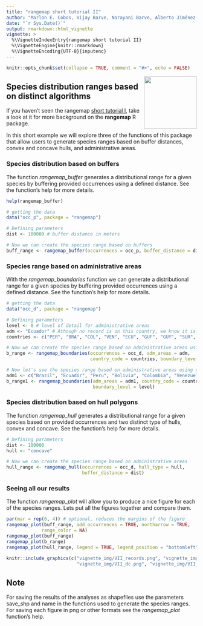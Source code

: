 ---
title: "rangemap short tutorial II"
author: "Marlon E. Cobos, Vijay Barve, Narayani Barve, Alberto Jiménez-Valverde, and Claudia Nuñez-Penichet"
date: "`r Sys.Date()`"
output: rmarkdown::html_vignette
vignette: >
  %\VignetteIndexEntry{rangemap short tutorial II}
  %\VignetteEngine{knitr::rmarkdown}
  %\VignetteEncoding{UTF-8}{inputenc}
---

```{r setup, include = FALSE}
knitr::opts_chunk$set(collapse = TRUE, comment = "#>", echo = FALSE)
```

<img src='vignette_img/rangemap100dpi.png' align="right" height="139" /></a>

## Species distribution ranges based on distinct algorithms

If you haven't seen the rangemap [short tutorial I](rangemap_short_tutorial_I.html), take a look at it for more background on the **rangemap** R package. 

In this short example we will explore three of the functions of this package that allow users to generate species ranges based on buffer distances, convex and concave hulls, and administrative areas.

### Species distribution based on buffers

The function *rangemap_buffer* generates a distributional range for a given species by buffering provided occurrences using a defined distance. See the function's help for more details.

```{r, eval=FALSE, echo=TRUE}
help(rangemap_buffer)
```

```{r, eval=FALSE, echo=TRUE}
# getting the data
data("occ_p", package = "rangemap")

# Defining parameters
dist <- 100000 # buffer distance in meters

# Now we can create the species range based on buffers
buff_range <- rangemap_buffer(occurrences = occ_p, buffer_distance = dist)
```

### Species range based on administrative areas

With the *rangemap_boundaries * function we can generate a distributional range for a given species by buffering provided occurrences using a defined distance. See the function's help for more details.

```{r, eval=FALSE, echo=TRUE}
# getting the data
data("occ_d", package = "rangemap")

# Defining parameters
level <- 0 # level of detail for administrative areas
adm <- "Ecuador" # Athough no record is on this country, we know it is in Ecuador
countries <- c("PER", "BRA", "COL", "VEN", "ECU", "GUF", "GUY", "SUR", "BOL")

# Now we can create the species range based on administrative areas using occurrence data
b_range <- rangemap_boundaries(occurrences = occ_d, adm_areas = adm, 
                               country_code = countries, boundary_level = level)
```


```{r, eval=FALSE, echo=TRUE}
# Now let's see the species range based on administrative areas using only names of areas
adm1 <- c("Brazil", "Ecuador", "Peru", "Bolivia", "Colombia", "Venezuela")
b_range1 <- rangemap_boundaries(adm_areas = adm1, country_code = countries,
                                boundary_level = level)
```


### Species distribution based on hull polygons

The function *rangemap_hull* generates a distributional range for a given species based on provided occurrences and two distinct type of hulls, convex and concave. See the function's help for more details.

```{r, eval=FALSE, echo=TRUE}
# Defining parameters
dist <- 100000
hull <- "concave"

# Now we can create the species range based on administrative areas
hull_range <- rangemap_hull(occurrences = occ_d, hull_type = hull, 
                            buffer_distance = dist)
```

### Seeing all our results

The function *rangemap_plot* will allow you to produce a nice figure for each of the species ranges. Lets put all the figures together and compare them. 

```{r, eval=FALSE, echo=TRUE}
par(mar = rep(0, 4)) # optional, reduces the margins of the figure
rangemap_plot(buff_range, add_occurrences = TRUE, northarrow = TRUE,
             range_color = NA)
rangemap_plot(buff_range)
rangemap_plot(b_range)
rangemap_plot(hull_range, legend = TRUE, legend_position = "bottomleft")
```

```{r}
knitr::include_graphics(c("vignette_img/VII_records.png", "vignette_img/VII_pe.png",
                          "vignette_img/VII_dc.png", "vignette_img/VII_dcv.png"))
```

## Note

For saving the results of the analyses as shapefiles use the parameters save_shp and name in the functions used to generate the species ranges. For saving each figure in png or other formats see the *rangemap_plot* function's help.
